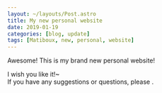 ```yaml
---
layout: ~/layouts/Post.astro
title: My new personal website
date: 2019-01-19
categories: [blog, update]
tags: [Matiboux, new, personal, website]
---
```



Awesome! This is my brand new personal website!

I wish you like it!~  
If you have any suggestions or questions, please <LocaleLink url='/' text='contact me' />.
